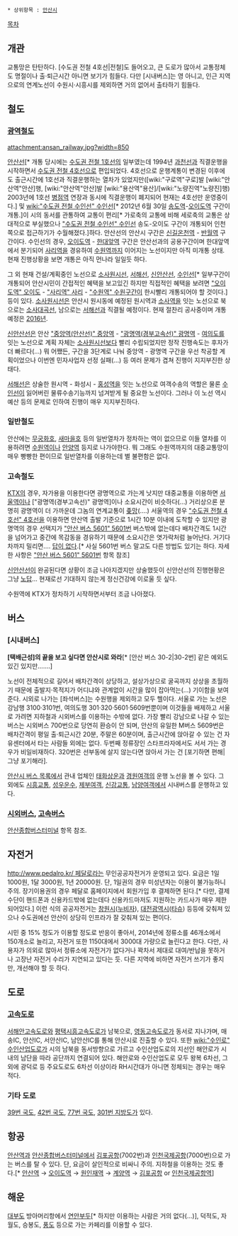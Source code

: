  * 상위항목 : [[안산시]]

[[목차]]
== 개관 ==
교통망은 탄탄하다. [수도권 전철 4호선|전철]도 들어오고, 큰 도로가 많아서 교통정체도 명절이나 출·퇴근시간 아니면 보기가 힘들다. 다만 [시내버스]는 영 아니고, 인근 지역으로의 연계노선이 수원시·시흥시를 제외하면 거의 없어서 출타하기 힘들다.

== 철도 ==
=== [[광역철도]] ===
attachment:ansan_railway.jpg?width=850

[[안산선]][* 개통 당시에는 [[수도권 전철 1호선]]의 일부였는데 1994년 [[과천선]]과 직결운행을 시작하면서 [[수도권 전철 4호선]]으로 편입되었다. 4호선으로 운행계통이 변경된 이후에도 출근시간에 1호선과 직결운행하는 열차가 있었지만([wiki:"구로역"구로]발 [wiki:"안산역"안산]행, [wiki:"안산역"안산]발 [wiki:"용산역"용산]/[wiki:"노량진역"노량진]행) 2003년에 1호선 [[병점역]] 연장과 동시에 직결운행이 폐지되어 현재는 4호선만 운영중이다.] 및 [[wiki:"수도권 전철 수인선" 수인선]][* 2012년 6월 30일 [[송도역(수인선)|송도역]]-[[오이도역]] 구간이 개통.]이 시의 동서를 관통하여 교통이 편리[* 가로축의 교통에 비해 세로축의 교통은 상대적으로 부실했으나 [["수도권 전철 수인선" 수인선]] 송도-오이도 구간이 개통되어 인천쪽으로 접근하기가 수월해졌다.]하다. 안산선의 안산시 구간은 [[신길온천역]] - [[반월역]] 구간이다. 수인선의 경우, [[오이도역]] - [[한대앞역]] 구간은 안산선과의 공용구간이며 한대앞역에서 분기되어 [[사리역]]을 경유하여 [[수원역]]까지 이어지는 노선이지만 아직 미개통 상태. 현재 진행상황을 보면 개통은 아직 먼나라 일일듯 하다.

그 외 현재 건설/계획중인 노선으로 [[소사원시선]], [[서해선]], [[신안산선]], [[수인선]][* 일부구간이 개통되어 안산시민이 간접적인 혜택을 보고있긴 하지만 직접적인 혜택을 보려면 [["오이도역" 오이도]] - [["사리역" 사리]] - [["수원역" 수원]]구간이 한시빨리 개통되어야 할 것이다.] 등이 있다. [[소사원시선]]은 안산시 원시동에 예정된 원시역과 [[소사역]]을 잇는 노선으로 북으로는 [[소사대곡선]], 남으로는 [[서해선]]과 직결될 예정이다. 현재 절찬리 공사중이며 개통 예정은 [[2016년]].

[[신안산선]]은 안산 [["중앙역(안산선)" 중앙역]] - [["광명역(경부고속선)" 광명역]] - [[여의도]]를 잇는 노선으로 계획 자체는 [[소사원시선]]보다 빨리 수립되었지만 정작 진행속도는 후자가 더 빠르다(...) 뭐 어쨌든, 구간을 3단계로 나눠 중앙역 - 광명역 구간을 우선 착공할 계획이었으나 이번엔 민자사업자 선정 실패(...) 등 여러 문제가 겹쳐 진행이 지지부진한 상태다.

[[서해선]]은 상술한 원시역 - 화성시 - [[홍성역]]을 잇는 노선으로 여객수송의 역할은 물론 [[수인선]]이 잃어버린 물류수송기능까지 넘겨받게 될 중요한 노선이다. 그러나 이 노선 역시 예산 등의 문제로 인하여 진행이 매우 지지부진하다.

=== 일반철도 ===
안산에는 [[무궁화호]], [[새마을호]] 등의 일반열차가 정차하는 역이 없으므로 이들 열차를 이용하려면 [[수원역]]이나 [[안양역]] 등지로 나가야한다. 뭐 그래도 수원역까지의 대중교통망이 매우 빵빵한 편이므로 일반열차를 이용하는데 별 불편함은 없다.

=== 고속철도 ===
[[KTX]]의 경우, 자가용을 이용한다면 광명역으로 가는게 낫지만 대중교통을 이용하면 [[서울역]]이나 ["광명역(경부고속선)" 광명역]이나 소요시간이 비슷하다(...) 거리상으론 분명히 광명역이 더 가까운데 그놈의 연계교통이 [[좆망]](....) 서울역의 경우 [["수도권 전철 4호선" 4호선]]을 이용하면 안산역 출발 기준으로 1시간 10분 이내에 도착할 수 있지만 광명역의 경우 선택지가 [["안산 버스 5601" 5601번]] 버스밖에 없는데다 배차간격도 1시간을 넘어가고 중간에 목감동을 경유하기 때문에 소요시간은 엿가락처럼 늘어난다. 거기다 차까지 밀리면.... [[답이 없다]].[* 사실 5601번 버스 말고도 다른 방법도 있기는 하다. 자세한 사항은 [["안산 버스 5601" 5601번]] 항목 참조]

[[신안산선]]이 완공된다면 상황이 조금 나아지겠지만 상술했듯이 신안산선의 진행현황은 그냥 [[노답]]... 현재로선 기대하지 않는게 정신건강에 이로울 듯 싶다.

수원역에 KTX가 정차하기 시작하면서부터 조금 나아졌다.
== 버스 ==
=== [시내버스] ===
'''[택배근성]의 끝을 보고 싶다면 안산시로 와라'''[* [안산 버스 30-2|30-2번] 같은 예외도 있긴 있지만…….]

노선이 전체적으로 길어서 배차간격이 상당하고, 설상가상으로 굴곡까지 상상을 초월하기 때문에 출발지·목적지가 어디냐와 관계없이 시간을 많이 잡아먹는(…) 기이함을 보여준다. 시외로 나가는 [좌석버스]는 수원행을 제외하고 모두 헬이다. 서울로 가는 노선은 강남행 3100·3101번, 여의도행 301·320·5601·5609번뿐이며 이것들을 배제하고 서울로 가려면 지하철과 시외버스를 이용하는 수밖에 없다. 가장 빨리 강남으로 나갈 수 있는 버스는 시외버스 700번으로 당연히 환승이 안 되며, 안산의 유일한 M버스 5609번은 배차간격이 평일 출·퇴근시간 20분, 주말은 60분이며, 출근시간에 앉아갈 수 있는 건 자유센터에서 타는 사람들 외에는 없다. 두번째 정류장인 스타프라자에서도 서서 가는 경우가 비일비재하다. 320번은 선부동에 살지 않는다면 앉아서 가는 건 [포기하면 편해|그냥 포기해라].

[[안산시 버스 목록]]에서 관내 업체인 [[태화상운]]과 [[경원여객]]의 운행 노선을 볼 수 있다. 그 외에도 [[시흥교통]], [[성우운수]], [[제부여객]], [[신강교통]], [[남양여객]]에서 시내버스를 운행하고 있다.

=== [[시외버스]], [[고속버스]] ===
[[안산종합버스터미널]] 항목 참조.

== 자전거 ==
[[http://www.pedalro.kr/ 페달로]]라는 무인공공자전거가 운영되고 있다. 요금은 1일 1000원, 1달 3000원, 1년 20000원. 단, 1일권의 경우 미성년자는 이용이 불가능하니 주의. 장기이용권의 경우 페달로 홈페이지에서 회원가입 후 결제하면 된다.[* 다만, 결제수단이 핸드폰과 신용카드밖에 없는데다 신용카드마저도 지원하는 카드사가 매우 제한되어있다.] 이런 식의 공공자전거는 [[창원시]]([[누비자]]), [[대전광역시]]([[타슈]]) 등등에 갖춰져 있으나 수도권에선 안산이 상당히 인프라가 잘 갖춰져 있는 편이다.

시민 중 15% 정도가 이용할 정도로 반응이 좋아서, 2014년에 정류소를 46개소에서 150개소로 늘리고, 자전거 또한 1150대에서  3000대 가량으로 늘린다고 한다. 다만, 사용자가 의외로 많아서 정류소에 자전거가 없다거나 꽉차서 제대로 대여/반납을 못하거나 고장난 자전거 수리가 지연되고 있다는 듯. 다른 지역에 비하면 자전거 쓰기가 좋지만, 개선해야 할 듯 하다.

== 도로 ==
=== [[고속도로]] ===
[[서해안고속도로]]와 [[평택시흥고속도로]]가 남북으로, [[영동고속도로]]가 동서로 지나가며, 매송IC, 안산IC, 서안산IC, 남안산IC를 통해 안산시로 진출할 수 있다. 또한 [[wiki:"수인로" 수인산업도로]]가 시의 남북을 동서방향으로 가르고 수인산업도로의 지선인 해안로가 시내의 남단을 따라 공단까지 연결되어 있다. 해안로와 수인산업도로 모두 왕복 6차선, 그외에 광덕로 등 주요도로도 6차선 이상이라 RH시간대가 아니면 정체되는 경우는 매우 적다.

=== 기타 도로 ===
[[39번 국도]], [[42번 국도]], [[77번 국도]], [[301번 지방도]]가 있다.

== 항공 ==
[[안산역]]과 [[안산종합버스터미널]]에서 [[김포공항]](7002번)과 [[인천국제공항]](7000번)으로 가는 버스를 탈 수 있다. 단, 요금이 살인적으로 비싸니 주의. 지하철을 이용하는 것도 좋다.[* [[안산역]] → [[오이도역]] → [[원인재역]] → [[계양역]] → [[김포공항]] or [[인천국제공항역]]]
== 해운 ==
[[대부도]] 방아머리항에서 [[연안부두]][* 하지만 이용하는 사람은 거의 없다(...)], 덕적도, 자월도, 승봉도, [[풍도]] 등으로 가는 카페리를 이용할 수 있다.
